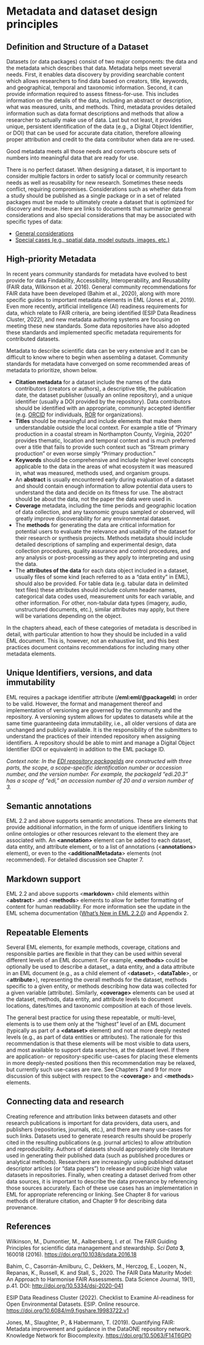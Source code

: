 # Metadata and dataset design principles 


## Definition and Structure of a Dataset

Datasets (or data packages) consist of two major components: the data and the metadata which describes that data. Metadata helps meet several needs. First, it enables data discovery by providing searchable content which allows researchers to find data based on creators, title, keywords, and geographical, temporal and taxonomic information. Second, it can provide information required to assess fitness-for-use. This includes information on the details of the data, including an abstract or description, what was measured, units, and methods. Third, metadata provides detailed information such as data format descriptions and methods that allow a researcher to actually make use of data. Last but not least, it provides unique, persistent identification of the data (e.g., a Digital Object Identifier, or DOI) that can be used for accurate data citation, therefore allowing proper attribution and credit to the data contributor when data are re-used.

Good metadata meets all those needs and converts obscure sets of numbers into meaningful data that are ready for use. 

There is no perfect dataset. When designing a dataset, it is important to consider multiple factors in order to satisfy local or community research needs as well as reusability for new research. Sometimes these needs conflict, requiring compromises. Considerations such as whether data from a study should be published as a single package or in a set of related packages must be made to ultimately create a dataset that is optimized for discovery and reuse. Here are links to documents that summarize general considerations and also special considerations that may be associated with specific types of data:

* [General considerations](https://edirepository.org/resources/designing-a-data-package)
* [Special cases (e.g., spatial data, model outputs, images, etc.)](https://ediorg.github.io/data-package-best-practices/data-package-design-for-special-cases.html)


## High-priority Metadata

In recent years community standards for metadata have evolved to best provide for data Findability, Accessibility, Interoperability, and Reusability (FAIR data, Wilkinson et al. 2016). General community recommendations for FAIR data have been developed (Bahim et al., 2020), along with  more specific guides to important metadata elements in EML (Jones et al., 2019). Even more recently, artificial intelligence (AI) readiness requirements for data, which relate to FAIR criteria, are being identified (ESIP Data Readiness Cluster, 2022), and new metadata authoring systems are focusing on meeting these new standards.  Some data repositories have also adopted these standards and implemented specific metadata requirements for contributed datasets. 

Metadata to describe scientific data can be very extensive and it can be difficult to know where to begin when assembling a dataset. Community standards for metadata have converged on some recommended areas of metadata to prioritize, shown below.


* **Citation metadata** for a dataset include the names of the data contributors (creators or  authors), a descriptive title, the publication date, the dataset publisher (usually an online repository), and a unique identifier (usually a DOI provided by the repository). Data contributors should be identified with an appropriate, community accepted identifier (e.g. [ORCID](https://orcid.org/) for individuals, [ROR](https://ror.org/) for organizations).
* **Titles** should be meaningful and include elements that make them understandable outside the local context. For example a title of “Primary production in a coastal stream in Northampton County, Virginia, 2020” provides thematic, location and temporal context and is much preferred over a title that fails to provide such context such as “Stream primary production” or even worse simply “Primary production.”
* **Keywords** should be comprehensive and include higher level concepts applicable to the data in the areas of what ecosystem it was measured in, what was measured, methods used, and organism groups.
* An **abstract** is usually encountered early during evaluation of a dataset and should contain enough information to allow potential data users to understand the data and decide on its fitness for use. The abstract should be about the data, not the paper the data were used in.
* **Coverage** metadata, including the time periods and geographic location of data collection, and any taxonomic groups sampled or observed, will greatly improve discoverability for any environmental dataset.
* The **methods** for generating the data are critical information for potential users to evaluate the relevance and usability of the dataset for their research or synthesis projects. Methods metadata should include detailed descriptions of sampling and experimental design, data collection procedures, quality assurance and control procedures, and any analysis or post-processing as they apply to interpreting and using the data.
* The **attributes of the data** for each data object included in a dataset, usually files of some kind (each referred to as a “data entity” in EML), should also be provided. For table data (e.g. tabular data in delimited text files) these attributes should include column header names,  categorical data codes used, measurement units for each variable, and other information. For other, non-tabular data types (imagery, audio, unstructured documents, etc.), similar attributes may apply, but there will be variations depending on the object.

In the chapters ahead, each of these categories of metadata is described in detail, with particular attention to how they should be included in a valid EML document. This is, however, not an exhaustive list, and this best practices document contains recommendations for including many other metadata elements.


## Unique Identifiers, versions, and data immutability

EML requires a package identifier attribute (**/eml:eml/@packageId**) in order to be valid. However, the format and management thereof and implementation of versioning are governed by the community and the repository. A versioning system allows for updates to datasets while at the same time guaranteeing data immutability, i.e., all older versions of data are unchanged and publicly available. It is the responsibility of the submitters to understand the practices of their intended repository when assigning identifiers. A repository should be able to mint and manage a Digital Object Identifier (DOI or equivalent) in addition to the EML package ID.

_Context note: In the [EDI repository packageIds](https://edirepository.org/resources/the-data-package#data-package-identifier) are constructed with three parts, the scope, a scope-specific identification number or accession number, and the version number. For example, the packageId “edi.20.3” has a scope of “edi,” an accession number of 20 and a version number of 3. _


## Semantic annotations

EML 2.2 and above supports  semantic annotations. These are elements that provide additional information, in the form of unique identifiers linking to online ontologies or other resources relevant to the element they are associated with. An **&lt;annotation>** element can be added to each dataset, data entity, and attribute element, or to a list of annotations (&lt;**annotations**> element), or even to the &lt;**additionalMetadata**> elements (not recommended). For detailed discussion see Chapter 7.


## Markdown support

EML 2.2 and above supports &lt;**markdown**> child elements within &lt;**abstract**> .and &lt;**methods**> elements to allow for better formatting of content for human readability. For more information see the update in the EML schema documentation ([What’s New in EML 2.2.0](https://eml.ecoinformatics.org/whats-new-in-eml-2-2-0.html#markdown-support)) and Appendix 2.


## Repeatable Elements

Several EML elements, for example methods, coverage, citations and responsible parties  are flexible in that they can be used within several different levels of an EML document. For example, **&lt;methods>** could be optionally be used to describe a dataset,, a data entity, and a data attribute in an EML document (e.g., as a child element of &lt;**dataset**>, &lt;**dataTable**>, or &lt;**attribute**>), representing the overall methods for the dataset, methods specific to a given entity, or methods describing how data was collected for a given variable (attribute). Similarly, **&lt;coverage>** elements can be used at the dataset, methods, data entity, and attribute levels to document locations, dates/times and taxonomic composition at each of those levels. 

The general best practice for using these repeatable, or multi-level, elements is to use them only at the “highest” level of an EML document (typically as part of a **&lt;dataset>** element) and not  at more deeply nested levels (e.g., as part of data entities or attributes). The rationale for this recommendation is that these elements will be most visible to data users, and most available to support data searches, at the dataset level. If there are application- or repository-specific use-cases for placing these elements in more deeply-nested positions then this recommendation may be relaxed, but currently such use-cases are rare. See Chapters 7 and 9 for more discussion of this subject with respect to the &lt;**coverage**> and &lt;**methods**> elements. 


## Connecting data and research

Creating reference and attribution links between datasets and other research publications is important for data providers, data users, and publishers (repositories, journals, etc.), and there are many use-cases for such links. Datasets used to generate research results should be properly cited in the resulting publications (e.g. journal articles) to allow attribution and reproducibility. Authors of datasets should appropriately cite literature used in generating their published data (such as published procedures or analytical methods). Researchers are increasingly using published dataset descriptor articles (or “data papers”) to release and publicize high value datasets in repositories. Finally, when creating a dataset derived from other data sources, it is important to describe the data provenance by referencing those sources accurately. Each of these use cases has an implementation in EML for appropriate referencing or linking. See Chapter 8 for various methods of literature citation, and Chapter 9 for describing data provenance.


## References

Wilkinson, M., Dumontier, M., Aalbersberg, I. _et al._ The FAIR Guiding Principles for scientific data management and stewardship. _Sci Data_ **3**, 160018 (2016). [https://doi.org/10.1038/sdata.2016.18](https://doi.org/10.1038/sdata.2016.18) 

Bahim, C., Casorrán-Amilburu, C., Dekkers, M., Herczog, E., Loozen, N., Repanas, K., Russell, K. and Stall, S., 2020. The FAIR Data Maturity Model: An Approach to Harmonise FAIR Assessments. Data Science Journal, 19(1), p.41. DOI: [http://doi.org/10.5334/dsj-2020-041](http://doi.org/10.5334/dsj-2020-041)

ESIP Data Readiness Cluster (2022). Checklist to Examine AI-readiness for Open Environmental Datasets. ESIP. Online resource. [https://doi.org/10.6084/m9.figshare.19983722.v1](https://doi.org/10.6084/m9.figshare.19983722.v1) 

Jones, M., Slaughter, P., & Habermann, T. (2019). Quantifying FAIR: Metadata improvement and guidance in the DataONE repository network. Knowledge Network for Biocomplexity. [https://doi.org/10.5063/F14T6GP0](https://doi.org/10.5063/F14T6GP0)
